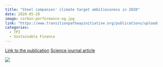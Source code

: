 ```yaml
---
title: "Steel companies' climate target ambitiousness in 2020"
date: 2020-05-20
image: carbon-performance-og.jpg
link: "https://www.transitionpathwayinitiative.org/publications/uploads/2020-carbon-performance-of-european-integrated-oil-and-gas-companies-briefing-paper"
categories: 
  - TPI
  - Sustainable Finance
---
```


[Link to the publication](https://www.transitionpathwayinitiative.org/publications/uploads/2020-carbon-performance-of-european-integrated-oil-and-gas-companies-briefing-papers)
[Science journal article](https://www.science.org/doi/10.1126/science.abh0687)

![](carbon-performance-og.jpg)
